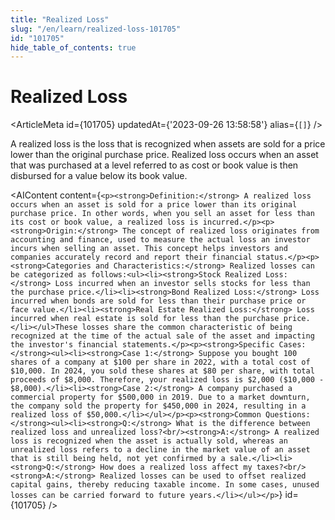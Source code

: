 ```yaml
---
title: "Realized Loss"
slug: "/en/learn/realized-loss-101705"
id: "101705"
hide_table_of_contents: true
---
```



# Realized Loss

<ArticleMeta id={101705} updatedAt={'2023-09-26 13:58:58'} alias={`[]`} />
<div className='border-solid border-b border-t-0 my-4 border-[var(--ifm-color-gray-300)]' />

A realized loss is the loss that is recognized when assets are sold for a price lower than the original purchase price. Realized loss occurs when an asset that was purchased at a level referred to as cost or book value is then disbursed for a value below its book value.

<AIContent content={`<p><strong>Definition:</strong> A realized loss occurs when an asset is sold for a price lower than its original purchase price. In other words, when you sell an asset for less than its cost or book value, a realized loss is incurred.</p><p><strong>Origin:</strong> The concept of realized loss originates from accounting and finance, used to measure the actual loss an investor incurs when selling an asset. This concept helps investors and companies accurately record and report their financial status.</p><p><strong>Categories and Characteristics:</strong> Realized losses can be categorized as follows:<ul><li><strong>Stock Realized Loss:</strong> Loss incurred when an investor sells stocks for less than the purchase price.</li><li><strong>Bond Realized Loss:</strong> Loss incurred when bonds are sold for less than their purchase price or face value.</li><li><strong>Real Estate Realized Loss:</strong> Loss incurred when real estate is sold for less than the purchase price.</li></ul>These losses share the common characteristic of being recognized at the time of the actual sale of the asset and impacting the investor's financial statements.</p><p><strong>Specific Cases:</strong><ul><li><strong>Case 1:</strong> Suppose you bought 100 shares of a company at $100 per share in 2022, with a total cost of $10,000. In 2024, you sold these shares at $80 per share, with total proceeds of $8,000. Therefore, your realized loss is $2,000 ($10,000 - $8,000).</li><li><strong>Case 2:</strong> A company purchased a commercial property for $500,000 in 2019. Due to a market downturn, the company sold the property for $450,000 in 2024, resulting in a realized loss of $50,000.</li></ul></p><p><strong>Common Questions:</strong><ul><li><strong>Q:</strong> What is the difference between realized loss and unrealized loss?<br/><strong>A:</strong> A realized loss is recognized when the asset is actually sold, whereas an unrealized loss refers to a decline in the market value of an asset that is still being held, not yet confirmed by a sale.</li><li><strong>Q:</strong> How does a realized loss affect my taxes?<br/><strong>A:</strong> Realized losses can be used to offset realized capital gains, thereby reducing taxable income. In some cases, unused losses can be carried forward to future years.</li></ul></p>`} id={101705} />
